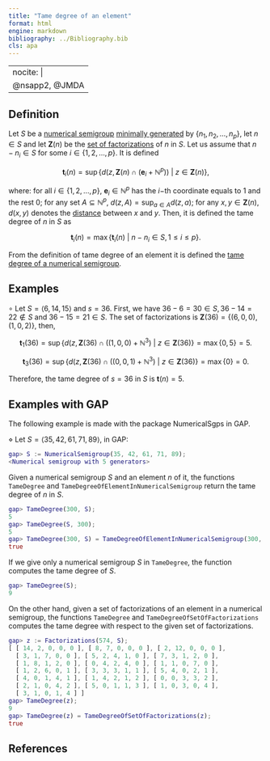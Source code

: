 ```yaml
---
title: "Tame degree of an element"
format: html
engine: markdown
bibliography: ../Bibliography.bib
cls: apa
---
```


---
nocite: |
  @nsapp2, @JMDA
---

## Definition

Let $S$ be a [numerical semigroup](../Basic-concepts/Numerical-semigroup.qmd) [minimally generated](../Basic-concepts/Minimal-set-of-generators.qmd) by $\{n_1, n_2, \ldots, n_p\}$, let $n \in S$ and let $\mathbf{Z}(n)$ be the [set of factorizations](../Presentations-NS/Set-of-factorizations.qmd) of $n$ in $S$. Let us assume that $n - n_i \in S$ for some $i \in \{1, 2, \ldots, p\}$. It is defined

$$
\mathbf{t}_i(n) = \sup \{ d(z, \mathbf{Z}(n) \cap (\mathbf{e}_i + \mathbb{N}^p)) ~ | ~ z \in \mathbf{Z}(n) \},
$$

where: for all $i \in \{1, 2, \ldots, p\}$, $\mathbf{e}_i \in \mathbb{N}^p$ has the $i-$th coordinate equals to $1$ and the rest $0$; for any set $A \subseteq \mathbb{N}^p$, $d(z, A) = \sup_{a \in A} d(z, a)$; for any $x, y \in \mathbf{Z}(n)$, $d(x,y)$ denotes the [distance](Distance-factorizations.qmd) between $x$ and $y$. Then, it is defined the tame degree of $n$ in $S$ as

$$
\mathbf{t}_i(n) = \max \{ \mathbf{t}_i(n) ~ | ~ n - n_i \in S, 1 \le i \le p\}.
$$

From the definition of tame degree of an element it is defined the [tame degree of a numerical semigroup](Tame-degree-NS.qmd).

## Examples

$\circ$ Let $S = \langle 6, 14, 15 \rangle$ and $s = 36$. First, we have $36 - 6 = 30 \in S, 36 - 14 = 22 \not \in S$ and $36 - 15 = 21 \in S$. The set of factorizations is $\mathbf{Z}(36) = \{(6,0,0), (1,0,2)\}$, then,

$$
\mathbf{t}_1(36) = \sup \{ d(z, \mathbf{Z}(36) \cap ((1,0,0) + \mathbb{N}^3) ~ | ~ z \in \mathbf{Z}(36) \} = \max \{0, 5\} = 5.
$$

$$
\mathbf{t}_3(36) = \sup \{ d(z, \mathbf{Z}(36) \cap ((0, 0, 1) + \mathbb{N}^3) ~ | ~ z \in \mathbf{Z}(36) \} = \max \{0\} = 0.
$$

Therefore, the tame degree of $s = 36$ in $S$ is $\mathbf{t}(n) = 5$.

## Examples with GAP

The following example is made with the package NumericalSgps in GAP.

$\diamond$ Let $S = \langle 35, 42, 61, 71, 89 \rangle$, in GAP:

``` gap
gap> S := NumericalSemigroup(35, 42, 61, 71, 89);
<Numerical semigroup with 5 generators>
```

Given a numerical semigroup $S$ and an element $n$ of it, the functions `TameDegree` and `TameDegreeOfElementInNumericalSemigroup` return the tame degree of $n$ in $S$.

``` gap
gap> TameDegree(300, S);
5
gap> TameDegree(S, 300);
5
gap> TameDegree(300, S) = TameDegreeOfElementInNumericalSemigroup(300, S);
true
```

If we give only a numerical semigroup $S$ in `TameDegree`, the function computes the tame degree of $S$.

``` gap
gap> TameDegree(S);
9
```

On the other hand, given a set of factorizations of an element in a numerical semigroup, the functions `TameDegree` and `TameDegreeOfSetOfFactorizations` computes the tame degree with respect to the given set of factorizations.

``` gap
gap> z := Factorizations(574, S);
[ [ 14, 2, 0, 0, 0 ], [ 8, 7, 0, 0, 0 ], [ 2, 12, 0, 0, 0 ],
  [ 3, 1, 7, 0, 0 ], [ 5, 2, 4, 1, 0 ], [ 7, 3, 1, 2, 0 ],
  [ 1, 8, 1, 2, 0 ], [ 0, 4, 2, 4, 0 ], [ 1, 1, 0, 7, 0 ],
  [ 1, 2, 6, 0, 1 ], [ 3, 3, 3, 1, 1 ], [ 5, 4, 0, 2, 1 ],
  [ 4, 0, 1, 4, 1 ], [ 1, 4, 2, 1, 2 ], [ 0, 0, 3, 3, 2 ],
  [ 2, 1, 0, 4, 2 ], [ 5, 0, 1, 1, 3 ], [ 1, 0, 3, 0, 4 ],
  [ 3, 1, 0, 1, 4 ] ]
gap> TameDegree(z);
9
gap> TameDegree(z) = TameDegreeOfSetOfFactorizations(z);
true
```

## References

::: {#refs}

:::